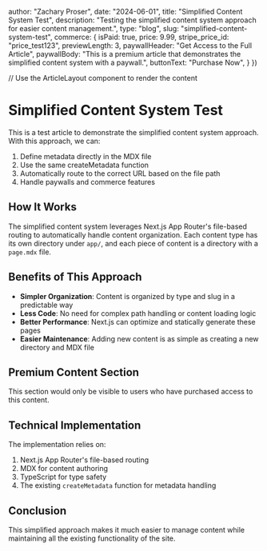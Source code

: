 
  author: "Zachary Proser",
  date: "2024-06-01",
  title: "Simplified Content System Test",
  description: "Testing the simplified content system approach for easier content management.",
  type: "blog",
  slug: "simplified-content-system-test",
  commerce: {
    isPaid: true,
    price: 9.99,
    stripe_price_id: "price_test123",
    previewLength: 3,
    paywallHeader: "Get Access to the Full Article",
    paywallBody: "This is a premium article that demonstrates the simplified content system with a paywall.",
    buttonText: "Purchase Now",
  }
})

// Use the ArticleLayout component to render the content

# Simplified Content System Test

This is a test article to demonstrate the simplified content system approach. With this approach, we can:

1. Define metadata directly in the MDX file
2. Use the same createMetadata function
3. Automatically route to the correct URL based on the file path
4. Handle paywalls and commerce features

## How It Works

The simplified content system leverages Next.js App Router's file-based routing to automatically handle content organization. Each content type has its own directory under `app/`, and each piece of content is a directory with a `page.mdx` file.

<Newsletter />

## Benefits of This Approach

- **Simpler Organization**: Content is organized by type and slug in a predictable way
- **Less Code**: No need for complex path handling or content loading logic
- **Better Performance**: Next.js can optimize and statically generate these pages
- **Easier Maintenance**: Adding new content is as simple as creating a new directory and MDX file

<Callout type="GoDeeper" title="This is a premium feature" body="The rest of this content is behind a paywall to demonstrate the commerce functionality." />

## Premium Content Section

This section would only be visible to users who have purchased access to this content.

<ConsultingCTA />

## Technical Implementation

The implementation relies on:

1. Next.js App Router's file-based routing
2. MDX for content authoring
3. TypeScript for type safety
4. The existing `createMetadata` function for metadata handling

## Conclusion

This simplified approach makes it much easier to manage content while maintaining all the existing functionality of the site. 